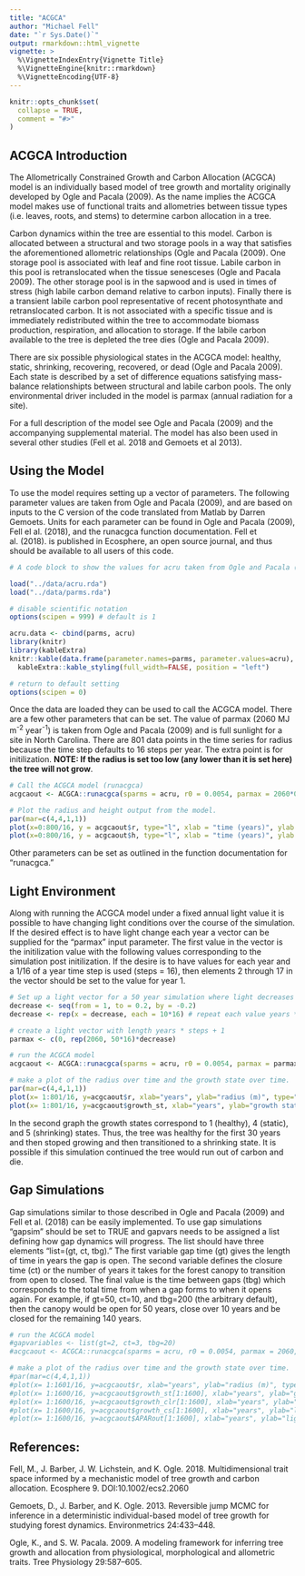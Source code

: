 ```yaml
---
title: "ACGCA"
author: "Michael Fell"
date: "`r Sys.Date()`"
output: rmarkdown::html_vignette
vignette: >
  %\VignetteIndexEntry{Vignette Title}
  %\VignetteEngine{knitr::rmarkdown}
  %\VignetteEncoding{UTF-8}
---
```


```r
knitr::opts_chunk$set(
  collapse = TRUE,
  comment = "#>"
)
```

## ACGCA Introduction
The Allometrically Constrained Growth and Carbon Allocation (ACGCA) model is an individually based model of tree growth and mortality originally developed by Ogle and Pacala (2009). As the name implies the ACGCA model makes use of functional traits and allometries between tissue types (i.e. leaves, roots, and stems) to determine carbon allocation in a tree. 

Carbon dynamics within the tree are essential to this model. Carbon is allocated between a structural and two storage pools in a way that satisfies the aforementioned allometric relationships (Ogle and Pacala (2009). One storage pool is associated with leaf and fine root tissue. Labile carbon in this pool is retranslocated when the tissue senesceses (Ogle and Pacala 2009). The other storage pool is in the sapwood and is used in times of stress (high labile carbon demand relative to carbon inputs). Finally there is a transient labile carbon pool representative of recent photosynthate and retranslocated carbon. It is not associated with a specific tissue and is immediately redistributed within the tree to accommodate biomass production, respiration, and allocation to storage. If the labile carbon available to the tree is depleted the tree dies (Ogle and Pacala 2009).

There are six possible physiological states in the ACGCA model: healthy, static, shrinking, recovering, recovered, or dead (Ogle and Pacala 2009). Each state is described by a set of difference equations satisfying mass-balance relationshipts between structural and labile carbon pools. The only environmental driver included in the model is parmax (annual radiation for a site). 

For a full description of the model see Ogle and Pacala (2009) and the accompanying supplemental material. The model has also been used in several other studies (Fell et al. 2018 and Gemoets et al 2013).

## Using the Model
To use the model requires setting up a vector of parameters. The following parameter values are taken from Ogle and Pacala (2009), and are based on inputs to the C version of the code translated from Matlab by Darren Gemoets. Units for each parameter can be found in Ogle and Pacala (2009), Fell el al. (2018), and the runacgca function documentation. Fell et al. (2018). is published in Ecosphere, an open source journal, and thus should be available to all users of this code.

```r
# A code block to show the values for acru taken from Ogle and Pacala (2009)

load("../data/acru.rda")
load("../data/parms.rda")

# disable scientific notation
options(scipen = 999) # default is 1

acru.data <- cbind(parms, acru)
library(knitr)
library(kableExtra)
knitr::kable(data.frame(parameter.names=parms, parameter.values=acru), "html") %>%
  kableExtra::kable_styling(full_width=FALSE, position = "left")

# return to default setting
options(scipen = 0)
```

Once the data are loaded they can be used to call the ACGCA model. There are a few other parameters that can be set. The value of parmax (2060 MJ m^-2^ year^-1^) is taken from Ogle and Pacala (2009) and is full sunlight for a site in North Carolina. There are 801 data points in the time series for radius because the time step defaults to 16 steps per year. The extra point is for initilization. **NOTE: If the radius is set too low (any lower than it is set here) the tree will not grow**.

```r
# Call the ACGCA model (runacgca)
acgcaout <- ACGCA::runacgca(sparms = acru, r0 = 0.0054, parmax = 2060*0.5, years = 50, fulloutput = FALSE)

# Plot the radius and height output from the model.
par(mar=c(4,4,1,1))
plot(x=0:800/16, y = acgcaout$r, type="l", xlab = "time (years)", ylab = "radius (m)")
plot(x=0:800/16, y = acgcaout$h, type="l", xlab = "time (years)", ylab = "height (m)")
```

Other parameters can be set as outlined in the function documentation for "runacgca."

## Light Environment
Along with running the ACGCA model under a fixed annual light value it is possible to have changing light conditions over the course of the simulation. If the desired effect is to have light change each year a vector can be supplied for the "parmax" input parameter. The first value in the vector is the initilization value with the following values corresponding to the simulation post initilization. If the desire is to have values for each year and a 1/16 of a year time step is used (steps = 16), then elements 2 through 17 in the vector should be set to the value for year 1. 

```r
# Set up a light vector for a 50 year simulation where light decreases 10% per decade
decrease <- seq(from = 1, to = 0.2, by = -0.2)
decrease <- rep(x = decrease, each = 10*16) # repeat each value years * steps times

# create a light vector with length years * steps + 1
parmax <- c(0, rep(2060, 50*16)*decrease)

# run the ACGCA model
acgcaout <- ACGCA::runacgca(sparms = acru, r0 = 0.0054, parmax = parmax, years = 50, steps = 16, fulloutput = FALSE)

# make a plot of the radius over time and the growth state over time.
par(mar=c(4,4,1,1))
plot(x= 1:801/16, y=acgcaout$r, xlab="years", ylab="radius (m)", type="l")
plot(x= 1:801/16, y=acgcaout$growth_st, xlab="years", ylab="growth state", type="l")
```

In the second graph the growth states correspond to 1 (healthy), 4 (static), and 5 (shrinking) states. Thus, the tree was healthy for the first 30 years and then stoped growing and then transitioned to a shrinking state. It is possible if this simulation continued the tree would run out of carbon and die.

## Gap Simulations
Gap simulations similar to those described in Ogle and Pacala (2009) and Fell et al. (2018) can be easily implemented. To use gap simulations "gapsim" should be set to TRUE and gapvars needs to be assigned a list defining how gap dynamics will progress. The list should have three elements "list=(gt, ct, tbg)." The first variable gap time (gt) gives the length of time in years the gap is open. The second variable defines the closure time (ct) or the number of years it takes for the forest canopy to transition from open to closed. The final value is the time between gaps (tbg) which corresponds to the total time from when a gap forms to when it opens again. For example, if gt=50, ct=10, and tbg=200 (the arbitrary default), then the canopy would be open for 50 years, close over 10 years and be closed for the remaining 140 years.

```r
# run the ACGCA model
#gapvariables <- list(gt=2, ct=3, tbg=20)
#acgcaout <- ACGCA::runacgca(sparms = acru, r0 = 0.0054, parmax = 2060, years = 100, steps = 16, gapvars=gapvariables, gapsim=TRUE, fulloutput = TRUE)

# make a plot of the radius over time and the growth state over time.
#par(mar=c(4,4,1,1))
#plot(x= 1:1601/16, y=acgcaout$r, xlab="years", ylab="radius (m)", type="l")
#plot(x= 1:1600/16, y=acgcaout$growth_st[1:1600], xlab="years", ylab="growth state", type="l")
#plot(x= 1:1600/16, y=acgcaout$growth_clr[1:1600], xlab="years", ylab="labile carbon in leaves and fine roots (g gluc)", type="l")
#plot(x= 1:1600/16, y=acgcaout$growth_cs[1:1600], xlab="years", ylab="labile carbon in sapwood (g gluc)", type="l")
#plot(x= 1:1600/16, y=acgcaout$APARout[1:1600], xlab="years", ylab="light", type="l")
```

## References:
Fell, M., J. Barber, J. W. Lichstein, and K. Ogle. 2018. Multidimensional trait space informed by a mechanistic model of tree growth and carbon allocation. Ecosphere 9. DOI:10.1002/ecs2.2060

Gemoets, D., J. Barber, and K. Ogle. 2013. Reversible jump MCMC for inference in a deterministic individual-based model of tree growth for studying forest dynamics. Environmetrics 24:433–448.

Ogle, K., and S. W. Pacala. 2009. A modeling framework for inferring tree growth and allocation from physiological, morphological and allometric traits. Tree Physiology 29:587–605.
